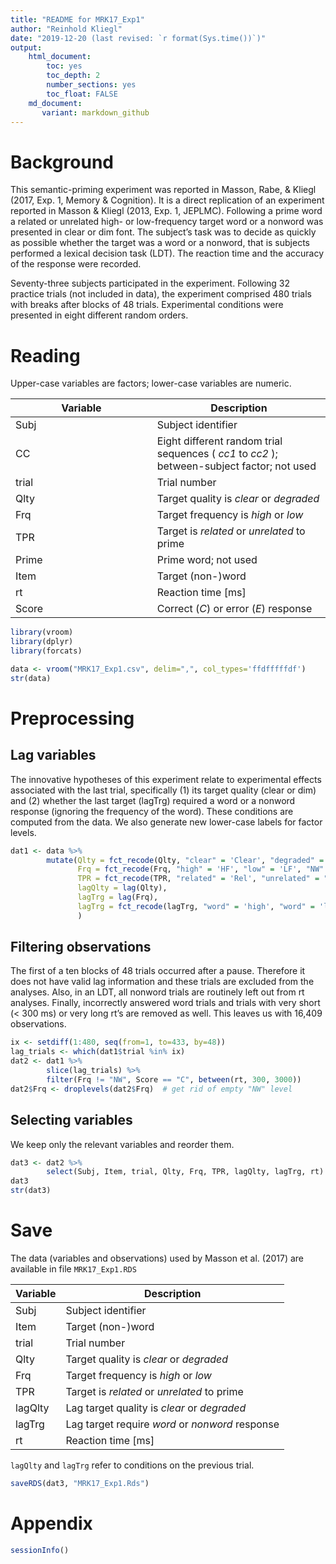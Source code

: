 ```yaml
---
title: "README for MRK17_Exp1"
author: "Reinhold Kliegl"
date: "2019-12-20 (last revised: `r format(Sys.time())`)"
output:
    html_document:
        toc: yes
        toc_depth: 2
        number_sections: yes
        toc_float: FALSE
    md_document:
       variant: markdown_github
---
```


# Background

This semantic-priming experiment was reported in Masson, Rabe, & Kliegl (2017, Exp. 1, Memory & Cognition). It is a direct replication of an experiment reported in Masson & Kliegl (2013, Exp. 1, JEPLMC). Following a prime word a related or unrelated high- or low-frequency target word or a nonword was presented in clear or dim font. The subject's task was to decide as quickly as possible whether the target was a word or a nonword, that is subjects performed a lexical decision task (LDT). The reaction time and the accuracy of the response were recorded. 

Seventy-three subjects participated in the experiment. Following 32 practice trials (not included in data), the experiment comprised 480 trials with breaks after blocks of 48 trials. Experimental conditions were presented in eight different random orders. 

# Reading

Upper-case variables are factors; lower-case variables are numeric. 

|Variable | Description|
|---------|----------- |
|Subj     | Subject identifier |
|CC       | Eight different random trial sequences ( _cc1_ to _cc2_ ); between-subject factor; not used |
|trial    | Trial number |
|Qlty     | Target quality is _clear_ or _degraded_  |
|Frq      | Target frequency is _high_  or _low_ |
|TPR      | Target is _related_ or _unrelated_ to prime |
|Prime    | Prime word; not used |
|Item     | Target (non-)word  |    
|rt       | Reaction time [ms] |
|Score    | Correct (_C_) or error (_E_) response |


```r
library(vroom)
library(dplyr)
library(forcats)

data <- vroom("MRK17_Exp1.csv", delim=",", col_types='ffdfffffdf')
str(data)
```

# Preprocessing

## Lag variables

The innovative hypotheses of this experiment relate to experimental effects associated with the last trial, specifically (1) its target quality (clear or dim) and (2) whether the last target (lagTrg) required a word or a nonword response (ignoring the frequency of the word).  These conditions are computed from the data. We also generate new lower-case labels for factor levels.

```r
dat1 <- data %>% 
        mutate(Qlty = fct_recode(Qlty, "clear" = 'Clear', "degraded" = 'Degraded'),
               Frq = fct_recode(Frq, "high" = 'HF', "low" = 'LF', "NW" = "NW"),
               TPR = fct_recode(TPR, "related" = 'Rel', "unrelated" = "Unr"),
               lagQlty = lag(Qlty),
               lagTrg = lag(Frq),
               lagTrg = fct_recode(lagTrg, "word" = 'high', "word" = 'low', "nonword" = "NW")
               )  
```

## Filtering observations

The first of a ten blocks of 48 trials occurred after a pause. Therefore it does not have valid lag information and these trials are excluded from the analyses. Also, in an LDT, all nonword trials are routinely left out from rt analyses. Finally, incorrectly answered word trials and trials with very short (< 300 ms) or very long rt's are removed as well. This leaves us with 16,409 observations. 

```r
ix <- setdiff(1:480, seq(from=1, to=433, by=48))
lag_trials <- which(dat1$trial %in% ix)
dat2 <- dat1 %>% 
        slice(lag_trials) %>% 
        filter(Frq != "NW", Score == "C", between(rt, 300, 3000))
dat2$Frq <- droplevels(dat2$Frq)  # get rid of empty "NW" level
```


## Selecting variables

We keep only the relevant variables and reorder them. 

```r
dat3 <- dat2 %>% 
        select(Subj, Item, trial, Qlty, Frq, TPR, lagQlty, lagTrg, rt)
dat3
str(dat3)
```


# Save

The data (variables and observations) used by Masson et al. (2017) are available in file `MRK17_Exp1.RDS`

|Variable | Description|
|---------|----------- |
|Subj     | Subject identifier |
|Item     | Target (non-)word  |    
|trial    | Trial number |
|Qlty     | Target quality is _clear_ or _degraded_  |
|Frq      | Target frequency is _high_  or _low_ |
|TPR      | Target is _related_ or _unrelated_ to prime |
|lagQlty  | Lag target quality is _clear_ or _degraded_  |
|lagTrg   | Lag target require _word_ or _nonword_ response |
|rt       | Reaction time [ms] |

`lagQlty` and `lagTrg` refer to conditions on the previous trial. 

```r
saveRDS(dat3, "MRK17_Exp1.Rds")
```

# Appendix

```r
sessionInfo()
```



